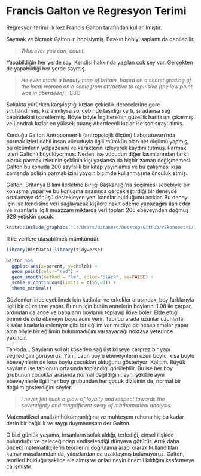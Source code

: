 # Francis Galton ve Regresyon Terimi

Regresyon terimi ilk kez Francis Galton tarafından kullanılmıştır.

Saymak ve ölçmek Galton'ın hobisiymiş. Bırakın hobiyi saplantı da denilebilir.

> *Wherever you can, count.*

Yapabildiğin her yerde say. Kendisi hakkında yazılan çok şey var. Gerçekten de yapabildiği her yerde saymış.

> *He even made a beauty map of britain, based on a secret grading of the local women on a scale from attractive to repulsive (the low point was in aberdeen).* -BBC

Sokakta yürürken karşılaştığı kızları çekicilik derecelerine göre sınıflandırmış, kız alımlıysa sol cebinde taşıdığı kartı, sıradansa sağ cebindekini işaretlermiş. Böyle böyle İngiltere'nin güzellik haritasını çıkarmış ve Londralı kızlar en yüksek puanı; Aberdeenli kızlar ise son sırayı almış.

Kurduğu Galton Antropometrik (antropolojik ölçüm) Laboratuvarı'nda parmak izleri dahil insan vücuduyla ilgili mümkün olan her ölçümü yapmış, bu ölçümlerin yelpazesini ve karakterini izleyerek kaydını tutmuş. Parmak izleri Galton'ı büyülüyormuş. Nedeni ise vücudun diğer kısımlarından farklı olarak parmak izlerinin şeklinin kişi yaşlansa da hiçbir zaman değişmemesi. Galton bu konuda 200 sayfalık bir kitap yayınlamış ve bu çalışması kısa zamanda polisin parmak izini yaygın biçimde kullanmasına öncülük etmiş.

Galton, Britanya Bilimi İlerletme Birliği Başkanlığı'na seçilmesi sebebiyle bir konuşma yapar ve bu konuşma sırasında gerçekleştirdiği bir deneyde ortalamaya dönüşü destekleyen yeni kanıtlar bulduğunu açıklar. Bu deney için ise kendisine veri sağlayacak kişilere nakit ödeme yapacağını ilan eder ve insanlarla ilgili muazzam miktarda veri toplar: 205 ebeveynden doğmuş 928 yetişkin çocuk.

```r
knitr::include_graphics("C:/Users/datanerd/Desktop/Github/rEkonometri/img/galton_tablo.png")
```

R ile verilere ulaşabilmek mümkündür.

```r

library(HistData);library(tidyverse)

Galton %>% 
  ggplot(aes(x=parent, y=child)) +
  geom_point(color="red") +
  geom_smooth(method = "lm", color="black", se=FALSE) +
  scale_y_continuous(limits = c(55,80)) +
  theme_minimal()

```

Gözlemleri inceleyebilmek için kadınlar ve erkekler arasındaki boy farklarıyla ilgili bir düzeltme yapar. Bunun için bütün annelerin boylarını 1.08 ile çarpar, ardından da anne ve babaların boylarını toplayıp ikiye böler. Elde ettiği birime de *orta ebeveyn boyu* adını verir. Tabi bu arada uzunlar uzunlarla, kısalar kısalarla evleniyor gibi bir eğilim var mı diye de hesaplamalar yapar ama böyle bir eğilimin bulunmadığını varsayacağı noktaya yeterince yakındır.

Tabloda... Sayıların sol alt köşeden sağ üst köşeye çarpraz bir yapı segilediğini görüyoruz. Yani, uzun boylu ebeveynlerin uzun boylu, kısa boylu ebeveynlerin de kısa boylu çocukları olduğunu gösteriyor: Kalıtım. Büyük sayıların ise tablonun ortasında toplandığı görülebilir. Bu ise her boy grubunun çocuklar arasında normal dağıldığını, aynı şekilde aynı ebeveynlerle ilgili her boy grubundan her çocuk dizisinin de, normal bir dağılım gösterdiğini söyler.

> *I never felt such a glow of loyalty and respect towards the sovereignty and magnificent sway of mathematical analysis.*

Matematiksel analizin hükümranlığına ve muhteşem ruhuna hiç bu kadar derin bir bağlılık ve saygı duymamıştım der Galton.

O bizi günlük yaşama, insanların soluk aldığı, terlediği, cinsel ilişkide bulunduğu ve geleceğinden endişelendiği dünyaya götürür. Artık daha önceki matematikçilerin teorilerini doğrulama aracı olarak kullandıkları kumar masalarından da, yıldızlardan da uzaklaşmış bulunuyoruz. Galton, teorileri bulduğu şekilde ele almış ve onları neyin önemli kıldığını keşfetmeye çalışmıştır.